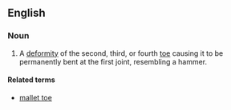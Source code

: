 ==English==

===Noun===
{{en-noun}}
{{wikipedia}}

#A [[deformity]] of the second, third, or fourth [[toe]] causing it to be permanently bent at the first joint, resembling a hammer. 

====Related terms====
*[[mallet toe]]